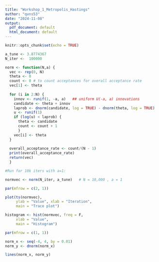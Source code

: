 ---
title: "Workshop_1_Metropolis_Hastings"
author: "qvns53"
date: "2024-11-08"
output:
  pdf_document: default
  html_document: default
---

```{r setup, include=FALSE}
knitr::opts_chunk$set(echo = TRUE)
```

```{r}
a_tune <- 3.8774367
N_iter <-  100000
```

```{r}
norm <- function(N,a) {
  vec <- rep(0, N)
  theta <- 0
  count <- 0 # to count acceptances for overall acceptance rate
  vec[1] <- theta
  
  for (i in 2:N) {
    innov <- runif(1, -a, a)   ## uniform U(-a, a) innovations
    candidate <- theta + innov
    laprob <- dnorm(candidate, log = TRUE) - dnorm(theta, log = TRUE)
    u <- runif(1)
    if (log(u) < laprob) { 
      theta <- candidate
      count <- count + 1
      }
    vec[i] <- theta
  }
  
  overall_acceptance_rate <- count/(N - 1)
  print(overall_acceptance_rate)
  return(vec)
  }

#Run for 10k iters with a=1:

normvec <- norm(N_iter, a_tune)   # N = 10,000 , a = 1

par(mfrow = c(2, 1))

plot(ts(normvec),
     ylab = "Value", xlab = "Iteration",
     main = "Trace plot")

histogram <- hist(normvec, freq = F,
     xlab = "Value", 
     main = "Histogram")

par(mfrow = c(1, 1))

norm_x <- seq(-4, 4, by = 0.01)
norm_y <- dnorm(norm_x)

lines(norm_x, norm_y)
```

